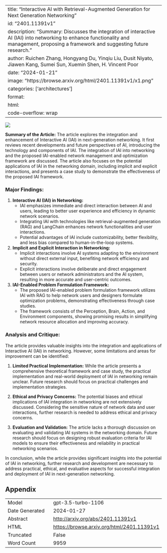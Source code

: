 
---
title: "Interactive AI with Retrieval-Augmented Generation for Next Generation Networking"
id: "2401.11391v1"
description: "Summary: Discusses the integration of interactive AI (IAI) into networking to enhance functionality and management, proposing a framework and suggesting future research."
author: Ruichen Zhang, Hongyang Du, Yinqiu Liu, Dusit Niyato, Jiawen Kang, Sumei Sun, Xuemin Shen, H. Vincent Poor
date: "2024-01-21"
image: "https://browse.arxiv.org/html/2401.11391v1/x1.png"
categories: ['architectures']
format:
  html:
    code-overflow: wrap
---

![](https://browse.arxiv.org/html/2401.11391v1/x1.png)

**Summary of the Article:**
The article explores the integration and enhancement of Interactive AI (IAI) in next-generation networking. It first reviews recent developments and future perspectives of AI, introducing the technology and components of IAI. The integration of IAI into networking and the proposed IAI-enabled network management and optimization framework are discussed. The article also focuses on the potential applications of IAI in the networking domain, including implicit and explicit interactions, and presents a case study to demonstrate the effectiveness of the proposed IAI framework.

### Major Findings:
1. **Interactive AI (IAI) in Networking:**
   - IAI emphasizes immediate and direct interaction between AI and users, leading to better user experience and efficiency in dynamic network scenarios.
   - Integrating IAI with technologies like retrieval-augmented generation (RAG) and LangChain enhances network functionalities and user interactions.
   - Potential advantages of IAI include customizability, better flexibility, and less bias compared to human-in-the-loop systems.

2. **Implicit and Explicit Interaction in Networking:**
   - Implicit interactions involve AI systems adapting to the environment without direct external input, benefiting network efficiency and security.
   - Explicit interactions involve deliberate and direct engagement between users or network administrators and the AI system, resulting in more accurate and user-centric outcomes.

3. **IAI-Enabled Problem Formulation Framework:**
   - The proposed IAI-enabled problem formulation framework utilizes IAI with RAG to help network users and designers formulate optimization problems, demonstrating effectiveness through case studies.
   - The framework consists of the Perception, Brain, Action, and Environment components, showing promising results in simplifying network resource allocation and improving accuracy.

### Analysis and Critique:
The article provides valuable insights into the integration and applications of Interactive AI (IAI) in networking. However, some limitations and areas for improvement can be identified:

1. **Limited Practical Implementation:** While the article presents a comprehensive theoretical framework and case study, the practical implementation and real-world deployment of IAI in networking remain unclear. Future research should focus on practical challenges and implementation strategies.

2. **Ethical and Privacy Concerns:** The potential biases and ethical implications of IAI integration in networking are not extensively discussed. Considering the sensitive nature of network data and user interactions, further research is needed to address ethical and privacy concerns.

3. **Evaluation and Validation:** The article lacks a thorough discussion on evaluating and validating IAI systems in the networking domain. Future research should focus on designing robust evaluation criteria for IAI models to ensure their effectiveness and reliability in practical networking scenarios.

In conclusion, while the article provides significant insights into the potential of IAI in networking, further research and development are necessary to address practical, ethical, and evaluative aspects for successful integration and deployment of IAI in next-generation networking.

## Appendix

|          |          |
|----------|----------|
| Model     | gpt-3.5-turbo-1106       |
| Date Generated     | 2024-01-27       |
| Abstract | [http://arxiv.org/abs/2401.11391v1](http://arxiv.org/abs/2401.11391v1)        |
| HTML     | [https://browse.arxiv.org/html/2401.11391v1](https://browse.arxiv.org/html/2401.11391v1)       |
| Truncated       | False       |
| Word Count       | 9959       |
